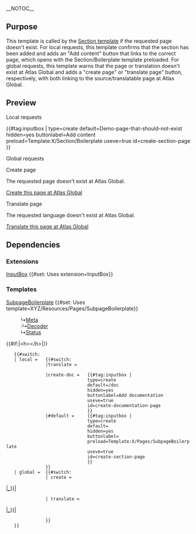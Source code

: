 <noinclude>__NOTOC__
{{X/General/Partial|Section}}
== Purpose ==
This template is called by the [[Template:Section|Section template]] if the requested page doesn't exist. For local requests, this template confirms that the section has been added and adds an "Add content" button that links to the correct page, which opens with the Section/Boilerplate template preloaded. For global requests, this template warns that the page or translation doesn't exist at Atlas Global and adds a "create page" or "translate page" button, respectively, with both linking to the source/translatable page at Atlas Global.

== Preview ==
<div class="h3">Local requests</div>
<div class="d-flex flex-column align-items-center bg-light border p-5">
{{#tag:inputbox |
type=create
default=Demo-page-that-should-not-exist
hidden=yes
buttonlabel=Add content
preload=Template:X/Section/Boilerplate
useve=true
id=create-section-page
}}
</div>
<div class="h3">Global requests</div>
<div class="h4">Create page</div>
<div class="d-flex flex-column align-items-center bg-light border p-5">
<p>The requested page doesn't exist at Atlas Global.</p>
<div>[[atlasglobal:Example-Page|<span class="btn btn-primary">Create this page at Atlas Global</span>]]</div>
</div>
<div class="h4">Translate page</div>
<div class="d-flex flex-column align-items-center bg-light border p-5">
<p>The requested language doesn't exist at Atlas Global.</p>
<div>[[atlasglobal:Example-Page|<span class="btn btn-primary">Translate this page at Atlas Global</span>]]</div>
</div>

== Dependencies ==
=== Extensions ===
[https://www.mediawiki.org/wiki/Extension:InputBox InputBox] {{#set: Uses extension=InputBox}}

=== Templates ===
<p class="m-0">[[Template:X/Pages/SubpageBoilerplate|SubpageBoilerplate]] {{#set: Uses template=XYZ/Resources/Pages/SubpageBoilerplate}}</p>
:↳[[Template:Meta|Meta]]<br>
::↳[[Template:X/General/Decoder|Decoder]]
:↳[[Template:X/Pages/SubpageStatus|Status]]<br>
</noinclude>
<includeonly>{{#if:{{{heading|}}}|<h{{{level}}}>{{{heading}}}</h{{{level}}}>|}}
<div class="d-flex flex-column align-items-center bg-light border p-5">
    {{#switch: {{{source}}}
    | local =   {{#switch: {{{action}}}
                |translate =    <div>[[{{{fullpagename}}}|<span class="btn btn-primary">{{int:atlas-pages-translatesection-btn}}</span>]]</div>
                |create-doc =   {{#tag:inputbox |
                                type=create
                                default={{{fullpagename}}}/doc
                                hidden=yes
                                buttonlabel=Add documentation
                                useve=true
                                id=create-documentation-page
                                }}
                |#default =     {{#tag:inputbox |
                                type=create
                                default={{{fullpagename}}}
                                hidden=yes
                                buttonlabel={{int:atlas-pages-addcontent-btn}}
                                preload=Template:X/Pages/SubpageBoilerplate
                                useve=true
                                id=create-section-page
                                }}
                }}
    | global =  {{#switch: {{{action}}}
                | create =      <p>{{int:atlas-pages-global-page-404}}</p>
                                <div>[[atlasglobal:{{#replace:{{{fullpagename}}}| |_}}|<span class="btn btn-primary">{{int:atlas-pages-global-create-btn}}</span>]]</div>
                | translate =   <p>{{int:atlas-pages-global-page-untranslated}}</p>
                                <div>[[atlasglobal:{{#replace:{{{fullpagename}}}| |_}}|<span class="btn btn-primary">{{int:atlas-pages-global-translate-btn}}</span>]]</div>
                }}
    }}
</div></includeonly>
